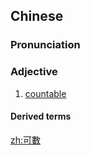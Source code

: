 {{also|可数}}
==Chinese==
{{zh-forms|s=可数}}

===Pronunciation===
{{zh-pron
|m=kěshǔ
|cat=a
}}

===Adjective===
{{zh-adj}}

# [[countable]]

====Derived terms====
{{zh-der|不可數|寥寥可數|屈指可數|歷歷可數}}

[[zh:可數]]